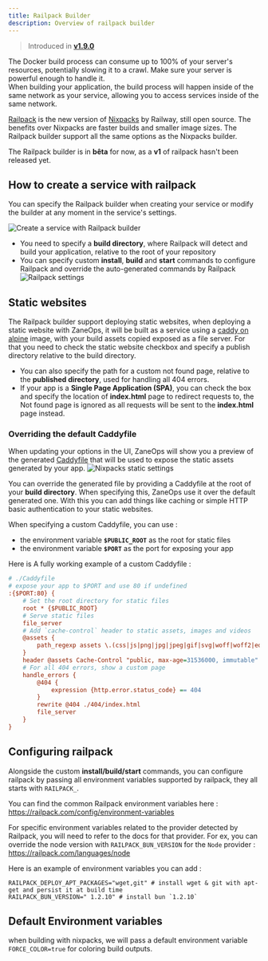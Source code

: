```yaml
---
title: Railpack Builder
description: Overview of railpack builder
---
```



> Introduced in [**v1.9.0**](/changelog/v19)

<Aside type="caution" title='Docker build resource usage'>
The Docker build process can consume up to 100% of your server's resources, potentially slowing it to a crawl.
Make sure your server is powerful enough to handle it.
</Aside>
<Aside type="tip" title='Network access'>
    When building your application, the build process will happen inside of the same network as your service,
    allowing you to access services inside of the same network.
</Aside>

[Railpack](https://railpack.com) is the new version of [Nixpacks](/knowledge-base/builders/nixpacks-builder/) by Railway, still open source. The benefits over Nixpacks are 
faster builds and smaller image sizes. The Railpack builder support all the same options as the Nixpacks builder. 

The Railpack builder is in **bêta** for now, as a **v1** of railpack hasn't been released yet. 

## How to create a service with railpack

You can specify the Railpack builder when creating your service or modify the builder at any moment in the service's settings. 

![Create a service with Railpack builder](/images/create-git-service-railpack-builder.png)

- You need to specify a **build directory**, where Railpack will detect and build your application, relative to the root of your repository
- You can specify custom **install**, **build** and **start** commands to configure Railpack and override the auto-generated 
  commands by Railpack 
    ![Railpack settings](/images/railpack-builder.png)

## Static websites

The Railpack builder support deploying static websites, when deploying a static website with ZaneOps, it will be built as a service using a [caddy on alpine](https://hub.docker.com/_/caddy) image,
with your build assets copied exposed as a file server.
For that you need to check the static website checkbox and specify a publish directory relative to the build directory.

- You can also specify the path for a custom not found page, relative to the **published directory**, used for handling all 404 errors.
- If your app is a **Single Page Application (SPA)**, you can check the box and specify the location of **index.html** page to redirect requests to, 
  the Not found page is ignored as all requests will be sent to the **index.html** page instead.

### Overriding the default Caddyfile

When updating your options in the UI, ZaneOps will show you a preview of the generated [Caddyfile](https://caddyserver.com/docs/caddyfile) that will be used to expose the static 
assets generated by your app.
![Nixpacks static settings](/images/nixpacks-builder-static.png)

You can override the generated file by providing a Caddyfile at the root of your **build directory**. 
When specifying this, ZaneOps use it over the default generated one. 
With this you can add things like caching or simple HTTP basic authentication to your static websites. 

When specifying a custom Caddyfile, you can use :
- the environment variable **`$PUBLIC_ROOT`** as the root for static files
- the environment variable **`$PORT`** as the port for exposing your app


Here is A fully working example of a custom Caddyfile : 
```ini
# ./Caddyfile
# expose your app to $PORT and use 80 if undefined
:{$PORT:80} {
    # Set the root directory for static files
    root * {$PUBLIC_ROOT}
    # Serve static files 
    file_server
    # Add `cache-control` header to static assets, images and videos
    @assets {
        path_regexp assets \.(css|js|png|jpg|jpeg|gif|svg|woff|woff2|eot|ttf|otf|mp4)$
    }
    header @assets Cache-Control "public, max-age=31536000, immutable"
    # For all 404 errors, show a custom page
    handle_errors {
        @404 {
            expression {http.error.status_code} == 404
        }
        rewrite @404 ./404/index.html
        file_server
    }
}
```



## Configuring railpack

Alongside the custom **install/build/start** commands, you can configure railpack by passing all environment 
variables supported by railpack, they all starts with `RAILPACK_`.


You can find the common Railpack environment variables here : https://railpack.com/config/environment-variables

For specific environment variables related to the provider detected by Railpack, you will need to refer to the docs for that provider. 
For ex, you can override the node version with `RAILPACK_BUN_VERSION` for the `Node` provider : https://railpack.com/languages/node

Here is an example of environment variables you can add : 
```shell
RAILPACK_DEPLOY_APT_PACKAGES="wget,git" # install wget & git with apt-get and persist it at build time
RAILPACK_BUN_VERSION=" 1.2.10" # install bun `1.2.10`
```


## Default Environment variables

when building with nixpacks, we will pass a default environment variable `FORCE_COLOR=true` for coloring build outputs.
